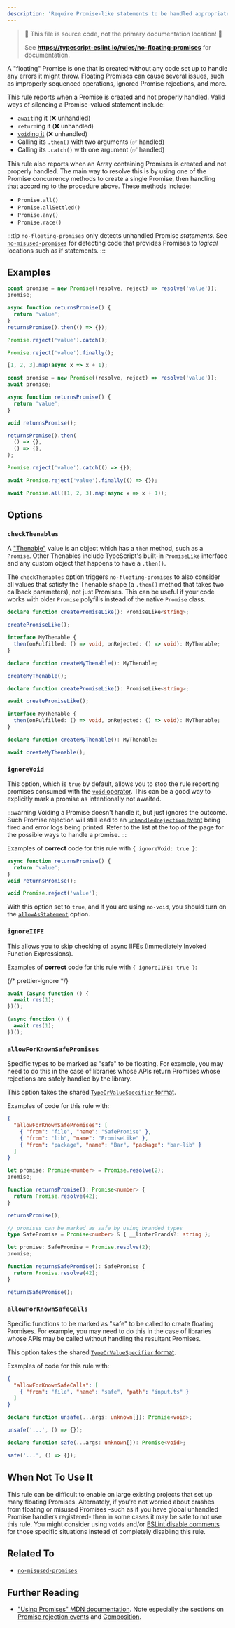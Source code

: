 ```yaml
---
description: 'Require Promise-like statements to be handled appropriately.'
---
```



> 🛑 This file is source code, not the primary documentation location! 🛑
>
> See **https://typescript-eslint.io/rules/no-floating-promises** for documentation.

A "floating" Promise is one that is created without any code set up to handle any errors it might throw.
Floating Promises can cause several issues, such as improperly sequenced operations, ignored Promise rejections, and more.

This rule reports when a Promise is created and not properly handled.
Valid ways of silencing a Promise-valued statement include:

- `await`ing it (❌ unhandled)
- `return`ing it (❌ unhandled)
- [`void`ing it](#ignorevoid) (❌ unhandled)
- Calling its `.then()` with two arguments (✅ handled)
- Calling its `.catch()` with one argument (✅ handled)

This rule also reports when an Array containing Promises is created and not properly handled. The main way to resolve this is by using one of the Promise concurrency methods to create a single Promise, then handling that according to the procedure above. These methods include:

- `Promise.all()`
- `Promise.allSettled()`
- `Promise.any()`
- `Promise.race()`

:::tip
`no-floating-promises` only detects unhandled Promise _statements_.
See [`no-misused-promises`](./no-misused-promises.mdx) for detecting code that provides Promises to _logical_ locations such as if statements.
:::

## Examples

<Tabs>
<TabItem value="❌ Incorrect">

```ts
const promise = new Promise((resolve, reject) => resolve('value'));
promise;

async function returnsPromise() {
  return 'value';
}
returnsPromise().then(() => {});

Promise.reject('value').catch();

Promise.reject('value').finally();

[1, 2, 3].map(async x => x + 1);
```

</TabItem>
<TabItem value="✅ Correct">

```ts
const promise = new Promise((resolve, reject) => resolve('value'));
await promise;

async function returnsPromise() {
  return 'value';
}

void returnsPromise();

returnsPromise().then(
  () => {},
  () => {},
);

Promise.reject('value').catch(() => {});

await Promise.reject('value').finally(() => {});

await Promise.all([1, 2, 3].map(async x => x + 1));
```

</TabItem>
</Tabs>

## Options

### `checkThenables`

A ["Thenable"](https://developer.mozilla.org/en-US/docs/Web/JavaScript/Reference/Global_Objects/Promise#thenables) value is an object which has a `then` method, such as a `Promise`.
Other Thenables include TypeScript's built-in `PromiseLike` interface and any custom object that happens to have a `.then()`.

The `checkThenables` option triggers `no-floating-promises` to also consider all values that satisfy the Thenable shape (a `.then()` method that takes two callback parameters), not just Promises.
This can be useful if your code works with older `Promise` polyfills instead of the native `Promise` class.

<Tabs>
<TabItem value="❌ Incorrect">

```ts option='{"checkThenables": true}'
declare function createPromiseLike(): PromiseLike<string>;

createPromiseLike();

interface MyThenable {
  then(onFulfilled: () => void, onRejected: () => void): MyThenable;
}

declare function createMyThenable(): MyThenable;

createMyThenable();
```

</TabItem>
<TabItem value="✅ Correct">

```ts option='{"checkThenables": true}'
declare function createPromiseLike(): PromiseLike<string>;

await createPromiseLike();

interface MyThenable {
  then(onFulfilled: () => void, onRejected: () => void): MyThenable;
}

declare function createMyThenable(): MyThenable;

await createMyThenable();
```

</TabItem>
</Tabs>

### `ignoreVoid`

This option, which is `true` by default, allows you to stop the rule reporting promises consumed with the [`void` operator](https://developer.mozilla.org/en-US/docs/Web/JavaScript/Reference/Operators/void).
This can be a good way to explicitly mark a promise as intentionally not awaited.

:::warning
Voiding a Promise doesn't handle it, but just ignores the outcome. Such Promise rejection will still lead to an
[`unhandledrejection` event](https://developer.mozilla.org/en-US/docs/Web/API/Window/unhandledrejection_event)
being fired and error logs being printed. Refer to the list at the top of the page for the possible ways to handle a promise.
:::

Examples of **correct** code for this rule with `{ ignoreVoid: true }`:

```ts option='{ "ignoreVoid": true }' showPlaygroundButton
async function returnsPromise() {
  return 'value';
}
void returnsPromise();

void Promise.reject('value');
```

With this option set to `true`, and if you are using `no-void`, you should turn on the [`allowAsStatement`](https://eslint.org/docs/rules/no-void#allowasstatement) option.

### `ignoreIIFE`

This allows you to skip checking of async IIFEs (Immediately Invoked Function Expressions).

Examples of **correct** code for this rule with `{ ignoreIIFE: true }`:

{/* prettier-ignore */}
```ts option='{ "ignoreIIFE": true }' showPlaygroundButton
await (async function () {
  await res(1);
})();

(async function () {
  await res(1);
})();
```

### `allowForKnownSafePromises`

Specific types to be marked as "safe" to be floating. For example, you may need to do this in the case of libraries whose APIs return Promises whose rejections are safely handled by the library.

This option takes the shared [`TypeOrValueSpecifier` format](/packages/type-utils/type-or-value-specifier).

Examples of code for this rule with:

```json
{
  "allowForKnownSafePromises": [
    { "from": "file", "name": "SafePromise" },
    { "from": "lib", "name": "PromiseLike" },
    { "from": "package", "name": "Bar", "package": "bar-lib" }
  ]
}
```

<Tabs>
<TabItem value="❌ Incorrect">

```ts option='{"allowForKnownSafePromises":[{"from":"file","name":"SafePromise"},{"from":"lib","name":"PromiseLike"},{"from":"package","name":"Bar","package":"bar-lib"}]}'
let promise: Promise<number> = Promise.resolve(2);
promise;

function returnsPromise(): Promise<number> {
  return Promise.resolve(42);
}

returnsPromise();
```

</TabItem>
<TabItem value="✅ Correct">

```ts option='{"allowForKnownSafePromises":[{"from":"file","name":"SafePromise"},{"from":"lib","name":"PromiseLike"},{"from":"package","name":"Bar","package":"bar-lib"}]}'
// promises can be marked as safe by using branded types
type SafePromise = Promise<number> & { __linterBrands?: string };

let promise: SafePromise = Promise.resolve(2);
promise;

function returnsSafePromise(): SafePromise {
  return Promise.resolve(42);
}

returnsSafePromise();
```

</TabItem>
</Tabs>

### `allowForKnownSafeCalls`

Specific functions to be marked as "safe" to be called to create floating Promises.
For example, you may need to do this in the case of libraries whose APIs may be called without handling the resultant Promises.

This option takes the shared [`TypeOrValueSpecifier` format](/packages/type-utils/type-or-value-specifier).

Examples of code for this rule with:

```json
{
  "allowForKnownSafeCalls": [
    { "from": "file", "name": "safe", "path": "input.ts" }
  ]
}
```

<Tabs>
<TabItem value="❌ Incorrect">

```ts option='{"allowForKnownSafeCalls":[{"from":"file","name":"safe","path":"input.ts"}]}'
declare function unsafe(...args: unknown[]): Promise<void>;

unsafe('...', () => {});
```

</TabItem>
<TabItem value="✅ Correct">

```ts option='{"allowForKnownSafeCalls":[{"from":"file","name":"safe","path":"input.ts"}]}' skipValidation
declare function safe(...args: unknown[]): Promise<void>;

safe('...', () => {});
```

</TabItem>
</Tabs>

## When Not To Use It

This rule can be difficult to enable on large existing projects that set up many floating Promises.
Alternately, if you're not worried about crashes from floating or misused Promises -such as if you have global unhandled Promise handlers registered- then in some cases it may be safe to not use this rule.
You might consider using `void`s and/or [ESLint disable comments](https://eslint.org/docs/latest/use/configure/rules#using-configuration-comments-1) for those specific situations instead of completely disabling this rule.

## Related To

- [`no-misused-promises`](./no-misused-promises.mdx)

## Further Reading

- ["Using Promises" MDN documentation](https://developer.mozilla.org/en-US/docs/Web/JavaScript/Guide/Using_promises). Note especially the sections on [Promise rejection events](https://developer.mozilla.org/en-US/docs/Web/JavaScript/Guide/Using_promises#promise_rejection_events) and [Composition](https://developer.mozilla.org/en-US/docs/Web/JavaScript/Guide/Using_promises#composition).
